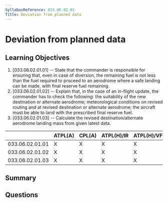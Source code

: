 ```yaml
---
SyllabusReference: 033.06.02.01
Title: Deviation from planned data
---
```


# Deviation from planned data

## Learning Objectives

1. [033.06.02.01.01] -- State that the commander is responsible for ensuring
   that, even in case of diversion, the remaining fuel is not less than the fuel
   required to proceed to an aerodrome where a safe landing can be made, with
   final reserve fuel remaining.
2. [033.06.02.01.02] -- Explain that, in the case of an in-flight update, the
   commander has to check the following: the suitability of the new destination
   or alternate aerodrome; meteorological conditions on revised routing and at
   revised destination or alternate aerodrome; the aircraft must be able to land
   with the prescribed final reserve fuel.
3. [033.06.02.01.03] -- Calculate the revised destination/alternate aerodrome
   landing mass from given latest data.

|                 | ATPL(A) | CPL(A) | ATPL(H)/IR | ATPL(H)/VFR | CPL(H) | IR  | CBIR(A) |
| --------------- | ------- | ------ | ---------- | ----------- | ------ | --- | ------- |
| 033.06.02.01.01 | X       | X      | X          | X           | X      |     |         |
| 033.06.02.01.02 | X       | X      | X          | X           | X      |     |         |
| 033.06.02.01.03 | X       | X      | X          | X           | X      |     |         |

## Summary

## Questions
